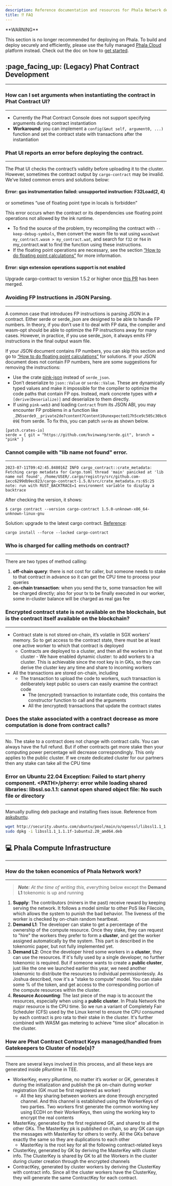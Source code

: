 ```yaml
---
description: Reference documentation and resources for Phala Network development.
title: ⁉ FAQ
---
```



<Note type="danger">
**WARNING**

This section is no longer recommended for deploying on Phala. To build and deploy securely and efficiently, please use the fully managed [Phala Cloud](https://cloud.phala.network) platform instead. Check out the doc on how to [get started](/phala-cloud/getting-started/getting-started).
</Note>

## :page\_facing\_up: (Legacy) Phat Contract Development <a href="#how-to-set-arguments-when-instantiating-the-contract-in-phat-contract-ui" id="how-to-set-arguments-when-instantiating-the-contract-in-phat-contract-ui"></a>

***

### How can I set arguments when instantiating the contract in Phat Contract UI? <a href="#how-to-set-arguments-when-instantiating-the-contract-in-phat-contract-ui" id="how-to-set-arguments-when-instantiating-the-contract-in-phat-contract-ui"></a>

***

* Currently the Phat Contract Console does not support specifying arguments during contract instantiation
* **Workaround**: you can implement a `config(&mut self, argument0, ...)` function and set the contract state with transactions after the instantiation

### Phat UI reports an error before deploying the contract. <a href="#phat-ui-reports-an-error-before-deploying-the-contract" id="phat-ui-reports-an-error-before-deploying-the-contract"></a>

***

The Phat UI checks the contract’s validity before uploading it to the cluster. However, sometimes the contract output by `cargo-contract` may be invalid. We’ve listed common errors and solutions below:

#### **Error: gas instrumentation failed: unsupported instruction: F32Load(2, 4)**

or sometimes “use of floating point type in locals is forbidden”

This error occurs when the contract or its dependencies use floating point operations not allowed by the ink runtime.

* To find the source of the problem, try recompiling the contract with `--keep-debug-symbols`, then convert the wasm file to wat using `wasm2wat my_contract.wasm > my_contract.wat`, and search for `f32` or `f64` in my\_contract.wat to find the function using these instructions.
* If the floating point operations are necessary, see the section [“How to do floating point calculations”]() for more information.

#### **Error: sign extension operations support is not enabled**

Upgrade cargo-contract to version 1.5.2 or higher once [this PR](https://github.com/paritytech/cargo-contract/pull/904) has been merged.

### Avoiding FP Instructions in JSON Parsing. <a href="#avoiding-fp-instructions-in-json-parsing" id="avoiding-fp-instructions-in-json-parsing"></a>

***

A common case that introduces FP instructions is parsing JSON in a contract. Either serde or serde\_json are designed to be able to handle FP numbers. In theory, if you don’t use it to deal with FP data, the compiler and wasm-opt should be able to optimize the FP instructions away for many cases. However, in practice, if you use serde\_json, it always emits FP instructions in the final output wasm file.

If your JSON document contains FP numbers, you can skip this section and go to [“How to do floating point calculations”]() for solutions. If your JSON document does not contain FP numbers, here are some suggestions for removing the instructions:

* Use the crate [pink-json](https://crates.io/crates/pink-json) instead of `serde_json`.
* Don’t deserialize to `json::Value` or `serde::Value`. These are dynamically typed values and make it impossible for the compiler to optimize the code paths that contain FP ops. Instead, mark concrete types with `#[derive(Deserialize)]` and deserialize to them directly.
* If using `pink-web3` and loading `Contract` from its JSON ABI, you may encounter FP problems in a function like `_ZN5serde9__private2de7content7Content10unexpected17h5ce9c505c30bc609E` from serde. To fix this, you can patch `serde` as shown below.

```
[patch.crates-io]
serde = { git = "https://github.com/kvinwang/serde.git", branch = "pink" }
```

### Cannot compile with "lib name not found" error.

***

```shell
2023-07-11T09:42:45.848016Z INFO cargo_contract::crate_metadata: Fetching cargo metadata for Cargo.toml thread 'main' panicked at 'lib name not found', /home/USER/.cargo/registry/src/github.com-1ecc6299db9ec823/cargo-contract-1.5.0/src/crate_metadata.rs:65:25 note: run with RUST_BACKTRACE=1 environment variable to display a backtrace
```

After checking the version, it shows:

```shell
$ cargo contract --version cargo-contract 1.5.0-unknown-x86_64-unknown-linux-gnu
```

Solution: upgrade to the latest cargo contract. [Reference](https://github.com/paritytech/cargo-contract#installation):

```shell
cargo install --force --locked cargo-contract
```

### Who is charged for calling methods on contract?

***

There are two types of method calling:

1. **off-chain query**: there is not cost for caller, but someone needs to stake to that contract in advance so it can get the CPU time to process your queries
2. **on-chain transaction**: when you send the tx, some transaction fee will be charged directly; also for your tx to be finally executed in our worker, some in-cluster balance will be charged as real gas fee

### Encrypted contract state is not available on the blockchain, but is the contract itself available on the blockchain?

***

* Contract state is not stored on-chain, it’s volatile in SGX workers’ memory. So to get access to the contract state, there must be at least one active worker to which that contract is deployed
  * Contracts are deployed to a cluster, and then all the workers in that cluster - We have enabled dynamic cluster: to add workers to a cluster. This is achievable since the root key is in GKs, so they can derive the cluster key any time and share to incoming workers
* All the transactions are stored on-chain, including
  * The transaction to upload the code to workers, such transaction is deliberately kept public so users can easily examine the contract code
    * The (encrypted) transaction to instantiate code, this contains the constructor function to call and the arguments
    * All the (encrypted) transactions that update the contract states

### Does the stake associated with a contract decrease as more computation is done from contract calls?

***

No. The stake to a contract does not change with contract calls. You can always have the full refund. But if other contracts get more stake then your computing power percentage will decrease correspondingly. This only applies to the public cluster. If we create dedicated cluster for our partners then any stake can take all the CPU time

### Error on Ubuntu 22.04 Exception: Failed to start pherry component. \<PATH>/pherry: error while loading shared libraries: libssl.so.1.1: cannot open shared object file: No such file or directory

***

Manually pulling deb package and installing fixes issue. Reference from [askubuntu](https://askubuntu.com/questions/1403619/mongodb-install-fails-on-ubuntu-22-04-depends-on-libssl1-1-but-it-is-not-insta).&#x20;

```sh
wget http://security.ubuntu.com/ubuntu/pool/main/o/openssl/libssl1.1_1.1.1f-1ubuntu2.20_amd64.deb
sudo dpkg -i libssl1.1_1.1.1f-1ubuntu2.20_amd64.deb
```

## :computer: Phala Compute Infrastructure&#x20;

***

### How do the token economics of Phala Network work?

***

> _**Note**: At the time of writing this, &#x65;_&#x76;erything below except the **Demand L1** tokenomic is up and running

1. **Supply**: The contributors (miners in the past) receive reward by keeping serving the network. It follows a model similar to other PoS like Filecoin, which allows the system to punish the bad behavior. The liveness of the worker is checked by on-chain random heartbeat.
2. **Demand L1**: The developer can stake to get a percentage of the ownership of the compute resource. Once they stake, they can request to "hire" the workers they prefer to form a **cluster**, and get the worker assigned automatically by the system. This part is described in the tokenomic paper, but not fully implemented yet.
3. **Demand L2**: Once the developer hired some workers in a **cluster**, they can use the resources. If it's fully used by a single developer, no further tokenomic is required. But if someone wants to create a **public cluster**, just like the one we launched earlier this year, we need another tokenomic to distribute the resources to individual permissionlessly. As Joshua described, now it's a "stake to compute" model. You can stake some % of the token, and get access to the corresponding portion of the compute resources within the cluster.
4. **Resource Accounting**: The last piece of the map is to account the resources, especially when using a **public cluster**. In Phala Network the major resource is the CPU time. So we run a variant of Completely Fair Scheduler (CFS) used by the Linux kernel to ensure the CPU consumed by each contract is pro rata to their stake in the cluster. It's further combined with WASM gas metering to achieve "time slice" allocation in the cluster.

### How are Phat Contract Contract Keys managed/handled from Gatekeepers to Cluster of node(s)?

***

There are several keys involved in this process, and all these keys are generated inside pRuntime in TEE.

* WorkerKey, every pRuntime, no matter it’s worker or GK, generates it during the initialization and publish the pk on-chain during worker registration (GK must be first registered as worker)
  * All the key sharing between workers are done through encrypted channel. And this channel is established using the WorkerKeys of two parties. Two workers first generate the common working key using ECDH on their WorkerKeys, then using the working key to encrypt the real contents
* MasterKey, generated by the first registered GK, and shared to all the other GKs. The MasterKey pk is published on chain, so any GK can sign the messages with MasterKey for others to verify. All the GKs behave exactly the same so they are duplications to each other
  * MasterKey is the root key for all the following contract-related keys
* ClusterKey, generated by GK by deriving the MasterKey with cluster info. The ClusterKey is shared by GK to all the Workers in the cluster during cluster creation through the encrypted channels
* ContractKey, generated by cluster workers by deriving the ClusterKey with contract info. Since all the cluster workers have the ClusterKey, they will generate the same ContractKey for each contract.
